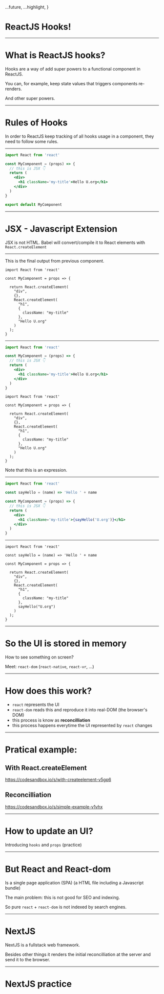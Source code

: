 
  ...future,
  ...highlight,
}

# ReactJS Hooks!

---

# What is ReactJS hooks?

Hooks are a way of add super powers to a functional component in ReactJS.

You can, for example, keep state values that triggers components re-renders.

And other super powers.

---

# Rules of Hooks

In order to ReactJS keep tracking of all hooks usage in a component, they need to follow some rules.

---

```jsx
import React from 'react'

const MyComponent = (props) => {
  // this is JSX 👇
  return (
    <div>
      <h1 className='my-title'>Hello U.org</h1>
    </div>
  )
}

export default MyComponent
```

---

# JSX - Javascript Extension

JSX is not HTML. Babel will convert/compile it to React elements with `React.createElement`

---

This is the final output from previous component.

```
import React from 'react'

const MyComponent = props => {

  return React.createElement(
    "div",
    {},
    React.createElement(
      "h1",
      {
        className: "my-title"
      },
      "Hello U.org"
    )
  );
}
```

---

<Split>

```jsx
import React from 'react'

const MyComponent = (props) => {
  // this is JSX 👇
  return (
    <div>
      <h1 className='my-title'>Hello U.org</h1>
    </div>
  )
}
```

```
import React from 'react'

const MyComponent = props => {

  return React.createElement(
    "div",
    {},
    React.createElement(
      "h1",
      {
        className: "my-title"
      },
      "Hello U.org"
    )
  );
}
```

Note that this is an expression.

</Split>

---

```jsx
import React from 'react'

const sayHello = (name) => 'Hello ' + name

const MyComponent = (props) => {
  // this is JSX 👇
  return (
    <div>
      <h1 className='my-title'>{sayHello('U.org')}</h1>
    </div>
  )
}
```

---

```
import React from 'react'

const sayHello = (name) => 'Hello ' + name

const MyComponent = props => {

  return React.createElement(
    "div",
    {},
    React.createElement(
      "h1",
      {
        className: "my-title"
      },
      sayHello("U.org")
    )
  );
}
```

---

# So the UI is stored in memory

How to see something on screen?

Meet: `react-dom` (`react-native`, `react-vr`, ...)

---

# How does this work?

- `react` represents the UI
- `react-dom` reads this and reproduce it into real-DOM (the browser's DOM)
- this process is know as **reconcilliation**
- this process happens everytime the UI represented by `react` changes

---

# Pratical example:

## With React.createElement

https://codesandbox.io/s/with-createelement-v5gp6

## Reconcilliation

https://codesandbox.io/s/simple-example-v1vhx

---

# How to update an UI?

Introducing `hooks` and `props`
(practice)

---

# But React and React-dom

Is a single page application (SPA)
(a HTML file including a Javascript bundle)

The main problem: this is not good for SEO and indexing.

So pure `react` + `react-dom` is not indexed by search engines.

---

# NextJS

NextJS is a fullstack web framework.

Besides other things it renders the initial reconcilliation at the server and send it to the browser.

---

# NextJS practice
